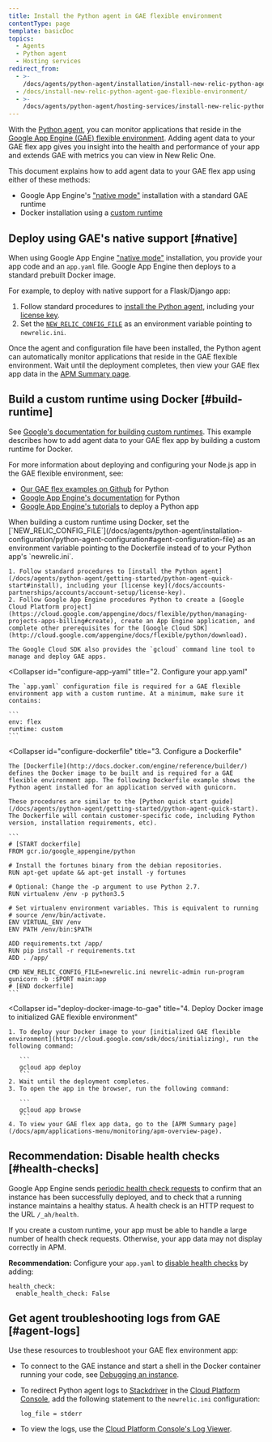 ```yaml
---
title: Install the Python agent in GAE flexible environment
contentType: page
template: basicDoc
topics:
  - Agents
  - Python agent
  - Hosting services
redirect_from:
  - >-
    /docs/agents/python-agent/installation/install-new-relic-python-agent-gae-flexible-environment/
  - /docs/install-new-relic-python-agent-gae-flexible-environment/
  - >-
    /docs/agents/python-agent/hosting-services/install-new-relic-python-agent-gae-flexible-environment/
---
```


With the [Python agent](/docs/agents/python-agent/getting-started/introduction-new-relic-python), you can monitor applications that reside in the [Google App Engine (GAE) flexible environment](https://cloud.google.com/appengine/docs/flexible/python/). Adding agent data to your GAE flex app gives you insight into the health and performance of your app and extends GAE with metrics you can view in New Relic One.

This document explains how to add agent data to your GAE flex app using either of these methods:

* Google App Engine's ["native mode"](/docs/accounts-partnerships/partnerships/google-cloud-platform-gcp/google-app-engine-environment#native-mode) installation with a standard GAE runtime
* Docker installation using a [custom runtime](https://cloud.google.com/appengine/docs/flexible/custom-runtimes/about-custom-runtimes)

## Deploy using GAE's native support [#native]

When using Google App Engine ["native mode"](/docs/accounts-partnerships/partnerships/google-cloud-platform-gcp/google-app-engine-environment#native-mode) installation, you provide your app code and an `app.yaml` file. Google App Engine then deploys to a standard prebuilt Docker image.

For example, to deploy with native support for a Flask/Django app:

1. Follow standard procedures to [install the Python agent](/docs/agents/python-agent/getting-started/python-agent-quick-start#install), including your [license key](/docs/accounts-partnerships/accounts/account-setup/license-key).
2. Set the [`NEW_RELIC_CONFIG_FILE`](/docs/agents/python-agent/installation-configuration/python-agent-configuration#agent-configuration-file) as an environment variable pointing to `newrelic.ini`.

Once the agent and configuration file have been installed, the Python agent can automatically monitor applications that reside in the GAE flexible environment. Wait until the deployment completes, then view your GAE flex app data in the [APM Summary page](/docs/apm/applications-menu/monitoring/apm-overview-page).

## Build a custom runtime using Docker [#build-runtime]

See [Google's documentation for building custom runtimes](https://cloud.google.com/appengine/docs/flexible/custom-runtimes/build). This example describes how to add agent data to your GAE flex app by building a custom runtime for Docker.

For more information about deploying and configuring your Node.js app in the GAE flexible environment, see:

* [Our GAE flex examples on Github](https://github.com/GoogleCloudPlatform/python-docs-samples/tree/master/appengine/flexible) for Python
* [Google App Engine's documentation](https://cloud.google.com/appengine/docs/flexible/python/) for Python
* [Google App Engine's tutorials](https://cloud.google.com/appengine/docs/flexible/python/tutorials) to deploy a Python app

<CollapserGroup>
  <Collapser
    id="setup-gae"
    title="1. Set up the GAE project and install dependencies"
  >
    When building a custom runtime using Docker, set the [`NEW_RELIC_CONFIG_FILE`](/docs/agents/python-agent/installation-configuration/python-agent-configuration#agent-configuration-file) as an environment variable pointing to the Dockerfile instead of to your Python app's `newrelic.ini`.

    1. Follow standard procedures to [install the Python agent](/docs/agents/python-agent/getting-started/python-agent-quick-start#install), including your [license key](/docs/accounts-partnerships/accounts/account-setup/license-key).
    2. Follow Google App Engine procedures Python to create a [Google Cloud Platform project](https://cloud.google.com/appengine/docs/flexible/python/managing-projects-apps-billing#create), create an App Engine application, and complete other prerequisites for the [Google Cloud SDK](http://cloud.google.com/appengine/docs/flexible/python/download).

    The Google Cloud SDK also provides the `gcloud` command line tool to manage and deploy GAE apps.
  </Collapser>

  <Collapser
    id="configure-app-yaml"
    title="2. Configure your app.yaml"
  >
    The `app.yaml` configuration file is required for a GAE flexible environment app with a custom runtime. At a minimum, make sure it contains:

    ```
    env: flex
    runtime: custom
    ```
  </Collapser>

  <Collapser
    id="configure-dockerfile"
    title="3. Configure a Dockerfile"
  >
    The [Dockerfile](http://docs.docker.com/engine/reference/builder/) defines the Docker image to be built and is required for a GAE flexible environment app. The following Dockerfile example shows the Python agent installed for an application served with gunicorn.

    These procedures are similar to the [Python quick start guide](/docs/agents/python-agent/getting-started/python-agent-quick-start). The Dockerfile will contain customer-specific code, including Python version, installation requirements, etc).

    ```
    # [START dockerfile]
    FROM gcr.io/google_appengine/python

    # Install the fortunes binary from the debian repositories.
    RUN apt-get update && apt-get install -y fortunes

    # Optional: Change the -p argument to use Python 2.7.
    RUN virtualenv /env -p python3.5

    # Set virtualenv environment variables. This is equivalent to running
    # source /env/bin/activate.
    ENV VIRTUAL_ENV /env
    ENV PATH /env/bin:$PATH

    ADD requirements.txt /app/
    RUN pip install -r requirements.txt
    ADD . /app/

    CMD NEW_RELIC_CONFIG_FILE=newrelic.ini newrelic-admin run-program gunicorn -b :$PORT main:app
    # [END dockerfile]
    ```
  </Collapser>

  <Collapser
    id="deploy-docker-image-to-gae"
    title="4. Deploy Docker image to initialized GAE flexible environment"
  >
    1. To deploy your Docker image to your [initialized GAE flexible environment](https://cloud.google.com/sdk/docs/initializing), run the following command:

       ```
       gcloud app deploy
       ```
    2. Wait until the deployment completes.
    3. To open the app in the browser, run the following command:

       ```
       gcloud app browse
       ```
    4. To view your GAE flex app data, go to the [APM Summary page](/docs/apm/applications-menu/monitoring/apm-overview-page).
  </Collapser>
</CollapserGroup>

## Recommendation: Disable health checks [#health-checks]

Google App Engine sends [periodic health check requests](https://cloud.google.com/appengine/docs/flexible/python/how-instances-are-managed) to confirm that an instance has been successfully deployed, and to check that a running instance maintains a healthy status. A health check is an HTTP request to the URL `/_ah/health`.

If you create a custom runtime, your app must be able to handle a large number of health check requests. Otherwise, your app data may not display correctly in APM.

**Recommendation:** Configure your `app.yaml` to [disable health checks](https://cloud.google.com/appengine/docs/flexible/python/configuring-your-app-with-app-yaml#health_checks) by adding:

```
health_check:
  enable_health_check: False
```

## Get agent troubleshooting logs from GAE [#agent-logs]

Use these resources to troubleshoot your GAE flex environment app:

* To connect to the GAE instance and start a shell in the Docker container running your code, see [Debugging an instance](https://cloud.google.com/appengine/docs/flexible/python/debugging-an-instance).
* To redirect Python agent logs to [Stackdriver](http://cloud.google.com/logging/docs/view/logs_viewer_v2) in the [Cloud Platform Console](https://cloud.google.com/compute/docs/console), add the following statement to the `newrelic.ini` configuration:

  ```
  log_file = stderr
  ```
* To view the logs, use the [Cloud Platform Console's Log Viewer](https://cloud.google.com/appengine/docs/flexible/php/writing-application-logs).
